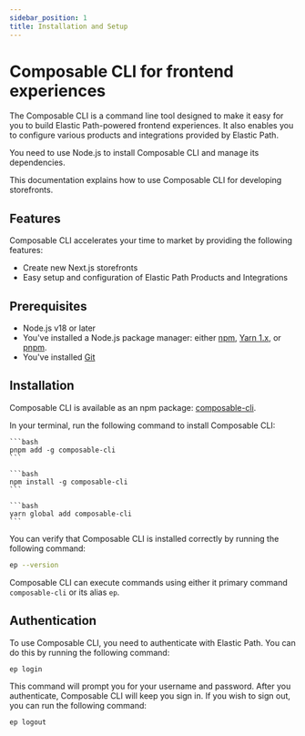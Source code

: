 ```yaml
---
sidebar_position: 1
title: Installation and Setup
---
```



# Composable CLI for frontend experiences

The Composable CLI is a command line tool designed to make it easy for you to build Elastic Path-powered frontend experiences. It also enables you to configure various products and integrations provided by Elastic Path.

You need to use Node.js to install Composable CLI and manage its dependencies.

This documentation explains how to use Composable CLI for developing storefronts.

## Features

Composable CLI accelerates your time to market by providing the following features:

- Create new Next.js storefronts
- Easy setup and configuration of Elastic Path Products and Integrations

## Prerequisites

- Node.js v18 or later
- You've installed a Node.js package manager: either [npm](https://www.npmjs.com/get-npm), [Yarn 1.x](https://classic.yarnpkg.com/lang/en/docs/install), or [pnpm](https://pnpm.io/installation).
- You've installed [Git](https://git-scm.com/)

## Installation

Composable CLI is available as an npm package: [composable-cli](https://www.npmjs.com/package/composable-cli).

In your terminal, run the following command to install Composable CLI:

<Tabs>
  <TabItem value="pnpm" label="pnpm">

    ```bash
    pnpm add -g composable-cli
    ```

  </TabItem>

  <TabItem value="npm" label="npm">

    ```bash
    npm install -g composable-cli
    ```

  </TabItem>
  <TabItem value="yarn" label="yarn">

    ```bash
    yarn global add composable-cli
    ```

  </TabItem>
</Tabs>

You can verify that Composable CLI is installed correctly by running the following command:

```bash
ep --version
```

Composable CLI can execute commands using either it primary command `composable-cli` or its alias `ep`.

## Authentication

To use Composable CLI, you need to authenticate with Elastic Path. You can do this by running the following command:

```bash
ep login
```

This command will prompt you for your username and password. After you authenticate, Composable CLI will keep you sign in. If you wish to sign out, you can run the following command:

```bash
ep logout
```